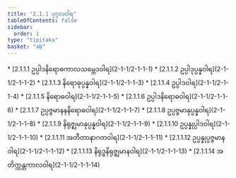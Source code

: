 ```yaml
---
title: "2.1.1 ပုဂ္ဂလဝါရ"
tableOfContents: false
sidebar:
  order: 1
type: "tipitaka"
basket: "ab"
---
```



<DynamicBreadcrumb />



<TableOfContents>
* [2.1.1.1 ဥပ္ပါဒနိရောဓကာလသမ္ဘေဒဝါရ](2-1-1/2-1-1-1)
* [2.1.1.2 ဥပ္ပါဒုပ္ပန္နဝါရ](2-1-1/2-1-1-2)
* [2.1.1.3 နိရောဓုပ္ပန္နဝါရ](2-1-1/2-1-1-3)
* [2.1.1.4 ဥပ္ပါဒဝါရ](2-1-1/2-1-1-4)
* [2.1.1.5 နိရောဓဝါရ](2-1-1/2-1-1-5)
* [2.1.1.6 ဥပ္ပါဒနိရောဓဝါရ](2-1-1/2-1-1-6)
* [2.1.1.7 ဥပ္ပဇ္ဇမာနနနိရောဓဝါရ](2-1-1/2-1-1-7)
* [2.1.1.8 ဥပ္ပဇ္ဇမာနုပ္ပန္နဝါရ](2-1-1/2-1-1-8)
* [2.1.1.9 နိရုဇ္ဈမာနုပ္ပန္နဝါရ](2-1-1/2-1-1-9)
* [2.1.1.10 ဥပ္ပန္နုပ္ပါဒဝါရ](2-1-1/2-1-1-10)
* [2.1.1.11 အတီတာနာဂတဝါရ](2-1-1/2-1-1-11)
* [2.1.1.12 ဥပ္ပန္နုပ္ပဇ္ဇမာနဝါရ](2-1-1/2-1-1-12)
* [2.1.1.13 နိရုဒ္ဓနိရုဇ္ဈမာနဝါရ](2-1-1/2-1-1-13)
* [2.1.1.14 အတိက္ကန္တကာလဝါရ](2-1-1/2-1-1-14)
</TableOfContents>